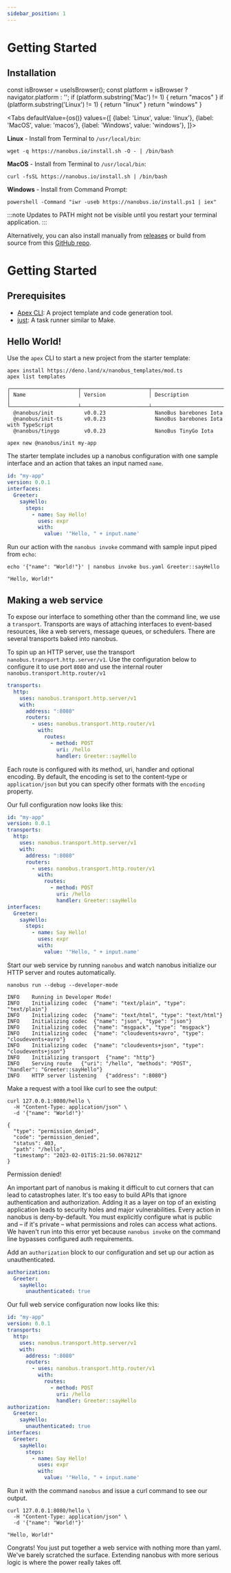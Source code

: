 ```yaml
---
sidebar_position: 1
---
```



# Getting Started


## Installation

  const isBrowser = useIsBrowser();
  const platform = isBrowser ? navigator.platform : '';
  if (platform.substring('Mac') != 1) {
    return "macos"
  }
  if (platform.substring('Linux') != 1) {
    return "linux"
  }
  return "windows"
}

<Tabs
  defaultValue={os()}
  values={[
    {label: 'Linux', value: 'linux'},
    {label: 'MacOS', value: 'macos'},
    {label: 'Windows', value: 'windows'},
  ]}>
  <TabItem value="linux">

**Linux** - Install from Terminal to `/usr/local/bin`:

```shell
wget -q https://nanobus.io/install.sh -O - | /bin/bash
```

  </TabItem>
  <TabItem value="macos">

**MacOS** - Install from Terminal to `/usr/local/bin`:

```shell
curl -fsSL https://nanobus.io/install.sh | /bin/bash
```

  </TabItem>

  <TabItem value="windows">

**Windows** - Install from Command Prompt:

```shell
powershell -Command "iwr -useb https://nanobus.io/install.ps1 | iex"
```

:::note
Updates to PATH might not be visible until you restart your terminal application.
:::

  </TabItem>
</Tabs>

Alternatively, you can also install manually from [releases](https://github.com/nanobus/nanobbus/releases) or build from source from this [GitHub repo](https://github.com/nanobus/nanobus).

# Getting Started

## Prerequisites

- [Apex CLI][apex]: A project template and code generation tool.
- [just]: A task runner similar to Make.

## Hello World!

Use the `apex` CLI to start a new project from the starter template:

```shell
apex install https://deno.land/x/nanobus_templates/mod.ts
apex list templates
```

```shell title="Output"
┌──────────────────────┬──────────────────────┬─────────────────────────────────────────────┐
│ Name                 │ Version              │ Description                                 │
└──────────────────────┴──────────────────────┴─────────────────────────────────────────────┘
  @nanobus/init          v0.0.23                NanoBus barebones Iota
  @nanobus/init-ts       v0.0.23                NanoBus barebones Iota with TypeScript
  @nanobus/tinygo        v0.0.23                NanoBus TinyGo Iota
```

```shell
apex new @nanobus/init my-app
```

The starter template includes up a nanobus configuration with one sample interface and an action that takes an input named `name`.

```yaml
id: "my-app"
version: 0.0.1
interfaces:
  Greeter:
    sayHello:
      steps:
        - name: Say Hello!
          uses: expr
          with:
            value: '"Hello, " + input.name'
```

Run our action with the `nanobus invoke` command with sample input piped from `echo`:

```shell
echo '{"name": "World!"}' | nanobus invoke bus.yaml Greeter::sayHello
```

```shell title="Output"
"Hello, World!"
```

## Making a web service

To expose our interface to something other than the command line, we use a `transport`. Transports are ways of attaching interfaces to event-based resources, like a web servers, message queues, or schedulers. There are several transports baked into nanobus.

To spin up an HTTP server, use the transport `nanobus.transport.http.server/v1`. Use the configuration below to configure it to use port `8080` and use the internal router `nanobus.transport.http.router/v1`

```yaml
transports:
  http:
    uses: nanobus.transport.http.server/v1
    with:
      address: ":8080"
      routers:
        - uses: nanobus.transport.http.router/v1
          with:
            routes:
              - method: POST
                uri: /hello
                handler: Greeter::sayHello
```

Each route is configured with its method, uri, handler and optional encoding. By default, the encoding is set to the content-type or `application/json` but you can specify other formats with the `encoding` property.

Our full configuration now looks like this:

```yaml
id: "my-app"
version: 0.0.1
transports:
  http:
    uses: nanobus.transport.http.server/v1
    with:
      address: ":8080"
      routers:
        - uses: nanobus.transport.http.router/v1
          with:
            routes:
              - method: POST
                uri: /hello
                handler: Greeter::sayHello
interfaces:
  Greeter:
    sayHello:
      steps:
        - name: Say Hello!
          uses: expr
          with:
            value: '"Hello, " + input.name'
```

Start our web service by running `nanobus` and watch nanobus initialize our HTTP server and routes automatically.

```shell
nanobus run --debug --developer-mode
```

```shell title="Output"
INFO	Running in Developer Mode!
INFO	Initializing codec	{"name": "text/plain", "type": "text/plain"}
INFO	Initializing codec	{"name": "text/html", "type": "text/html"}
INFO	Initializing codec	{"name": "json", "type": "json"}
INFO	Initializing codec	{"name": "msgpack", "type": "msgpack"}
INFO	Initializing codec	{"name": "cloudevents+avro", "type": "cloudevents+avro"}
INFO	Initializing codec	{"name": "cloudevents+json", "type": "cloudevents+json"}
INFO	Initializing transport	{"name": "http"}
INFO	Serving route	{"uri": "/hello", "methods": "POST", "handler": "Greeter::sayHello"}
INFO	HTTP server listening	{"address": ":8080"}
```

Make a request with a tool like curl to see the output:

```shell
curl 127.0.0.1:8080/hello \
  -H "Content-Type: application/json" \
  -d '{"name": "World!"}'
```

```shell title="Output (prettified)"
{
  "type": "permission_denied",
  "code": "permission_denied",
  "status": 403,
  "path": "/hello",
  "timestamp": "2023-02-01T15:21:50.067821Z"
}
```

Permission denied!

An important part of nanobus is making it difficult to cut corners that can lead to catastrophes later. It's too easy to build APIs that ignore authentication and authorization. Adding it as a layer on top of an existing application leads to security holes and major vulnerabilities. Every action in nanobus is deny-by-default. You must explicitly configure what is public and – if it's private – what permissions and roles can access what actions. We haven't run into this error yet because `nanobus invoke` on the command line bypasses configured auth requirements.

Add an `authorization` block to our configuration and set up our action as unauthenticated.

```yaml
authorization:
  Greeter:
    sayHello:
      unauthenticated: true
```

Our full web service configuration now looks like this:

```yaml
id: "my-app"
version: 0.0.1
transports:
  http:
    uses: nanobus.transport.http.server/v1
    with:
      address: ":8080"
      routers:
        - uses: nanobus.transport.http.router/v1
          with:
            routes:
              - method: POST
                uri: /hello
                handler: Greeter::sayHello
authorization:
  Greeter:
    sayHello:
      unauthenticated: true
interfaces:
  Greeter:
    sayHello:
      steps:
        - name: Say Hello!
          uses: expr
          with:
            value: '"Hello, " + input.name'
```

Run it with the command `nanobus` and issue a curl command to see our output.


```shell
curl 127.0.0.1:8080/hello \
  -H "Content-Type: application/json" \
  -d '{"name": "World!"}'
```

```shell title="Output"
"Hello, World!"
```

Congrats! You just put together a web service with nothing more than yaml. We've barely scratched the surface. Extending nanobus with more serious logic is where the power really takes off.


[apex]: https://apexlang.io
[just]: https://github.com/casey/just#packages
[nanobus]: https://github.com/nanobus/nanobus